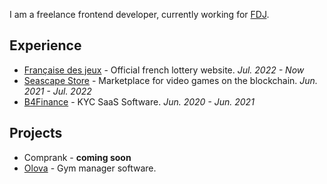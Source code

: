 
<NameTransition />

I am a freelance frontend developer, currently working for [FDJ](https://fdj.fr/).

## Experience

- [Française des jeux](https://fdj.fr/) - Official  french lottery website. _Jul. 2022 - Now_
- [Seascape Store](https://scape.store/) - Marketplace for video games on the blockchain. _Jun. 2021 - Jul. 2022_
- [B4Finance](https://b4finance.com/) - KYC SaaS Software. _Jun. 2020 - Jun. 2021_

## Projects

- Comprank - **coming soon**
- [Olova](https://olova.fr) - Gym manager software.